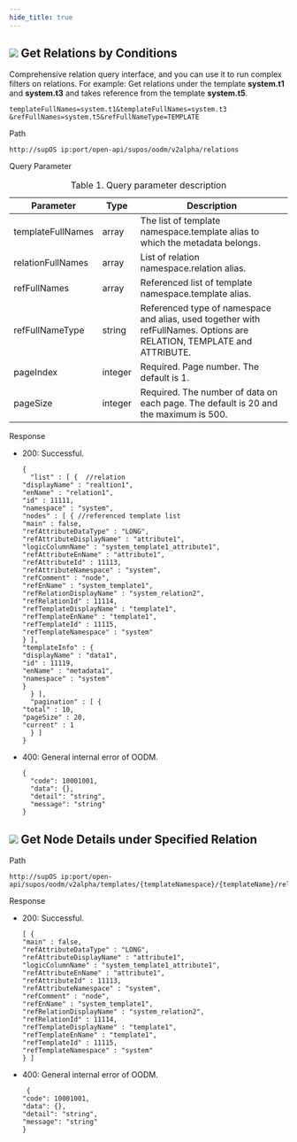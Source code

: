 ```yaml
---
hide_title: true
---
```


<div class="div"> 
<div class="title">

## ![](https://wordpressfreezonex.oss-cn-hangzhou.aliyuncs.com/openAPI/4.png) Get Relations by Conditions
Comprehensive relation query interface, and you can use it to run complex filters on relations.
For example: Get relations under the template **system.t1** and **system.t3** and takes reference from the template **system.t5**.
```
templateFullNames=system.t1&templateFullNames=system.t3
&refFullNames=system.t5&refFullNameType=TEMPLATE
```
</div> 
<div class="grid">  
<div class="leftCol">Path</div> 
<div class="rightCol"> 

```
http://supOS ip:port/open-api/supos/oodm/v2alpha/relations
```

</div> 
<div class="leftCol">Query Parameter</div> 
<div class="rightCol">
<table>
<caption>Table 1. Query parameter description</caption>
<colgroup>
<col style={{ width: "25%" }} />
<col style={{ width: "25%" }} />
<col style={{ width: "50%" }} />
</colgroup>
<thead>
<tr>
<th>Parameter</th>
<th>Type</th>
<th>Description</th>
</tr>
</thead>
<tbody>
<tr>
<td>templateFullNames</td>
<td>array</td>
<td>The list of template namespace.template alias to which the metadata belongs.</td>
</tr>
<tr>
<td>relationFullNames</td>
<td>array</td>
<td>List of relation namespace.relation alias.</td>
</tr>
<tr>
<td>refFullNames</td>
<td>array</td>
<td>Referenced list of template namespace.template alias.</td>
</tr>
<tr>
<td>refFullNameType</td>
<td>string</td>
<td>Referenced type of namespace and alias, used together with refFullNames. Options are RELATION, TEMPLATE and ATTRIBUTE.</td>
</tr>
<tr>
<td>pageIndex</td>
<td>integer</td>
<td>Required. Page number. The default is 1.</td>
</tr>
<tr>
<td>pageSize</td>
<td>integer</td>
<td>Required. The number of data on each page. The default is 20 and the maximum is 500.</td>
</tr>
</tbody>
</table>
</div> 
<div class="leftCol">Response</div> 
<div class="rightCol">
<ul>
<li>200: Successful.

```
{
  "list" : [ {  //relation
"displayName" : "realtion1",
"enName" : "relation1",
"id" : 11111,
"namespace" : "system",
"nodes" : [ { //referenced template list
"main" : false,
"refAttributeDataType" : "LONG",
"refAttributeDisplayName" : "attribute1",
"logicColumnName" : "system_template1_attribute1",
"refAttributeEnName" : "attribute1",
"refAttributeId" : 11113,
"refAttributeNamespace" : "system",
"refComment" : "node",
"refEnName" : "system_template1",
"refRelationDisplayName" : "system_relation2",
"refRelationId" : 11114,
"refTemplateDisplayName" : "template1",
"refTemplateEnName" : "template1",
"refTemplateId" : 11115,
"refTemplateNamespace" : "system"
} ],
"templateInfo" : {
"displayName" : "data1",
"id" : 11119,
"enName" : "metadata1",
"namespace" : "system"
}
  } ],
  "pagination" : [ {
"total" : 10,
"pageSize" : 20,
"current" : 1
  } ]
}
```

</li>
<li>400: General internal error of OODM.

```
{
  "code": 10001001,
  "data": {},
  "detail": "string",
  "message": "string"
}
```

</li>
</ul>
</div></div></div>

<div class="div">
<div class="title">

  
## ![](https://wordpressfreezonex.oss-cn-hangzhou.aliyuncs.com/openAPI/4.png) Get Node Details under Specified Relation
  
</div>
<div class="grid">
<div class="leftCol">Path</div>
<div class="rightCol"> 

```
http://supOS ip:port/open-api/supos/oodm/v2alpha/templates/{templateNamespace}/{templateName}/relations/{relationNamespace}/{relationName}/relationNodes
``` 
</div>
<div class="leftCol">Response</div>
<div class="rightCol"> 
<ul>
<li>200: Successful. 

```
[ {
"main" : false,
"refAttributeDataType" : "LONG",
"refAttributeDisplayName" : "attribute1",
"logicColumnName" : "system_template1_attribute1",
"refAttributeEnName" : "attribute1",
"refAttributeId" : 11113,
"refAttributeNamespace" : "system",
"refComment" : "node",
"refEnName" : "system_template1",
"refRelationDisplayName" : "system_relation2",
"refRelationId" : 11114,
"refTemplateDisplayName" : "template1",
"refTemplateEnName" : "template1",
"refTemplateId" : 11115,
"refTemplateNamespace" : "system"
} ]
``` 
</li>
<li>400: General internal error of OODM. 

```
 {
"code": 10001001,
"data": {},
"detail": "string",
"message": "string"
}
```

</li>
</ul> 
</div>
  </div>
</div>